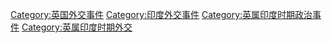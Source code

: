 [[Category:英国外交事件|Category:英国外交事件]]
[[Category:印度外交事件|Category:印度外交事件]]
[[Category:英属印度时期政治事件|Category:英属印度时期政治事件]]
[[Category:英属印度时期外交|Category:英属印度时期外交]]